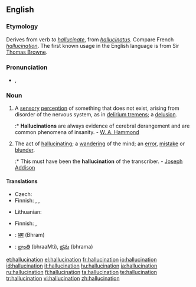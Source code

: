 ==English==
{{wikipedia}}

===Etymology===
Derives from verb ''to [[hallucinate]]'', from {{etyl|la}} ''[[hallucinatus]]''. Compare French ''[[hallucination]]''. The first known usage in the English language is from Sir [[Thomas Browne]].

===Pronunciation===
* {{IPA|/həˌluːsəˈneɪʃən/}}, {{SAMPA|/h@%lu:s@"neIS@n/}}
*: {{rhymes|eɪʃǝn}}

===Noun===
{{en-noun}}

# A [[sensory]] [[perception]] of something that does not exist, arising from disorder of the nervous system, as in [[delirium tremens]]; a [[delusion]].
#:* '''Hallucinations''' are always evidence of cerebral derangement and are common phenomena of insanity. - [[W. A. Hammond]]
# The act of [[hallucinating]]; a [[wandering]] of the mind; an [[error]], [[mistake]] or [[blunder]].
#:* This must have been the '''hallucination''' of the transcriber. - [[w:Joseph Addison|Joseph Addison]]

====Translations====
{{trans-top|sensory perception of something that does not exist}}
* Czech: {{t+|cs|halucinace|f}}
* Finnish: {{t-|fi|aistiharha}}, {{t-|fi|harha-aistimus}}, {{t+|fi|hallusinaatio}}
{{trans-mid}}
* Lithuanian: {{t-|lt|haliucinacija|f|xs=Lithuanian}}
{{trans-bottom}}

{{trans-top|act of hallucinating}}
* Finnish: {{t-|fi|harha-aistimus}}, {{t+|fi|hallusinaatio}}
{{trans-mid}}
{{trans-bottom}}

{{checktrans-top}}
* {{ttbc|Hindi}}: [[भ्रम]] (Bhram)
* {{ttbc|Telugu}}: [[భ్రాంతి]] (bhraaMti), [[భ్రమ]] (bhrama)
{{trans-bottom}}

[[et:hallucination]]
[[el:hallucination]]
[[fr:hallucination]]
[[io:hallucination]]
[[id:hallucination]]
[[it:hallucination]]
[[hu:hallucination]]
[[ja:hallucination]]
[[ru:hallucination]]
[[fi:hallucination]]
[[ta:hallucination]]
[[te:hallucination]]
[[tr:hallucination]]
[[vi:hallucination]]
[[zh:hallucination]]